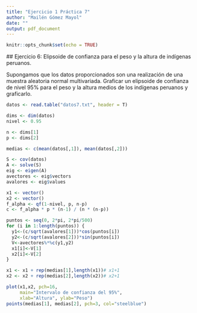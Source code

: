 ```yaml
---
title: "Ejercicio 1 Práctica 7"
author: "Mailén Gómez Mayol"
date: ""
output: pdf_document
---
```


```r
knitr::opts_chunk$set(echo = TRUE)
```

## Ejercicio 6: Elipsoide de confianza para el peso y la altura de indígenas peruanos. </h1> </center>


Supongamos que los datos proporcionados son una realización de una muestra aleatoria normal multivariada. Graficar un elipsoide de confianza de nivel 95% para el peso y la altura medios de los indígenas peruanos y graficarlo.


```r
datos <- read.table("datos7.txt", header = T)
```


```r
dims <- dim(datos)
nivel <- 0.95

n <- dims[1]
p <- dims[2]

medias <- c(mean(datos[,1]), mean(datos[,2]))

S <- cov(datos)
A <- solve(S)
eig <- eigen(A)
avectores <- eig$vectors
avalores <- eig$values

```

```r
x1 <- vector()
x2 <- vector()
f_alpha <- qf(1-nivel, p, n-p)
c <- f_alpha * p * (n-1) / (n * (n-p))

puntos <- seq(0, 2*pi, 2*pi/500)
for (i in 1:length(puntos)) {
  y1<-(c/sqrt(avalores[1]))*cos(puntos[i])
  y2<-(c/sqrt(avalores[2]))*sin(puntos[i])
  V<-avectores%*%c(y1,y2)
  x1[i]<-V[1]
  x2[i]<-V[2]
}

x1 <- x1 + rep(medias[1],length(x1))# x1+1
x2 <- x2 + rep(medias[2],length(x2))# x2+1
```

```r
plot(x1,x2, pch=16,
     main="Intervalo de confianza del 95%",
     xlab="Altura", ylab="Peso")
points(medias[1], medias[2], pch=3, col="steelblue")
```